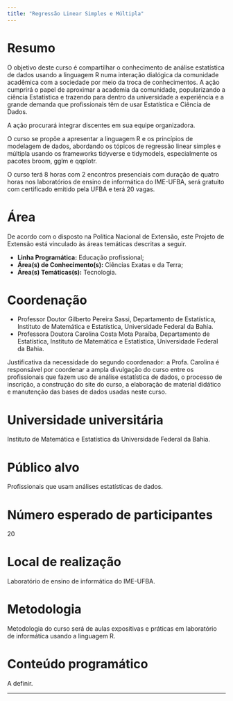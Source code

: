 ```yaml
---
title: "Regressão Linear Simples e Múltipla"
---
```


# Resumo

O objetivo deste curso é compartilhar o conhecimento de análise estatística de dados usando a linguagem R numa interação dialógica da comunidade acadêmica com a sociedade por meio da troca de conhecimentos. A ação cumprirá o papel de aproximar a academia da comunidade, popularizando a ciência Estatística e trazendo para dentro da universidade a experiência e a grande demanda que profissionais têm de usar Estatística e Ciência de Dados.

A ação procurará integrar discentes em sua equipe organizadora.

O curso se propõe a apresentar a linguagem R e os princípios de modelagem de dados, abordando os tópicos de regressão linear simples e múltipla usando os frameworks tidyverse e tidymodels, especialmente os pacotes broom, gglm e qqplotr.

O curso terá 8 horas com 2 encontros presenciais com duração de quatro horas nos laboratórios de ensino de informática do IME-UFBA, será gratuito com certificado emitido pela UFBA e terá 20 vagas.

# Área

De acordo com o disposto na Política Nacional de Extensão, este Projeto de Extensão está vinculado às áreas temáticas descritas a seguir.

- **Linha Programática:** Educação profissional;
- **Área(s) de Conhecimento(s):** Ciências Exatas e da Terra;
- **Área(s) Temáticas(s):** Tecnologia.

# Coordenação

- Professor Doutor Gilberto Pereira Sassi, Departamento de Estatística, Instituto de Matemática e Estatística, Universidade Federal da Bahia.
- Professora Doutora Carolina Costa Mota Paraíba, Departamento de Estatística, Instituto de Matemática e Estatística, Universidade Federal da Bahia.

Justificativa da necessidade do segundo coordenador: a Profa. Carolina é responsável por coordenar a ampla divulgação do curso entre os profissionais que fazem uso de análise estatística de dados, o processo de inscrição, a construção do site do curso, a elaboração de material didático e manutenção das bases de dados usadas neste curso.

# Universidade universitária

Instituto de Matemática e Estatística da Universidade Federal da Bahia.

# Público alvo

Profissionais que usam análises estatísticas de dados.

# Número esperado de participantes

20

# Local de realização

Laboratório de ensino de informática do IME-UFBA.

# Metodologia

Metodologia do curso será de aulas expositivas e práticas em laboratório de informática usando a linguagem R.

# Conteúdo programático

A definir.

---